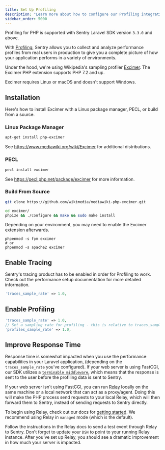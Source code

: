 ```yaml
---
title: Set Up Profiling
description: "Learn more about how to configure our Profiling integration and start profiling your code."
sidebar_order: 5000
---
```


<Alert>

Profiling for PHP is supported with Sentry Laravel SDK version `3.3.0` and above.

</Alert>

With [Profiling](/product/explore/profiling/), Sentry allows you to collect and analyze performance profiles from real users in production to give you a complete picture of how your application performs in a variety of environments.

Under the hood, we're using Wikipedia's sampling profiler [Excimer](https://github.com/wikimedia/mediawiki-php-excimer).
The Excimer PHP extension supports PHP 7.2 and up.

<Alert>

Excimer requires Linux or macOS and doesn't support Windows.

</Alert>

## Installation

Here's how to install Excimer with a Linux package manager, PECL, or build from a source.

### Linux Package Manager

```bash
apt-get install php-excimer
```

See https://www.mediawiki.org/wiki/Excimer for additional distributions.

### PECL

```bash
pecl install excimer
```

See https://pecl.php.net/package/excimer for more information.

### Build From Source

```bash
git clone https://github.com/wikimedia/mediawiki-php-excimer.git

cd excimer/
phpize && ./configure && make && sudo make install
```

Depending on your environment, you may need to enable the Excimer extension afterwards.

```
phpenmod -s fpm excimer
# or
phpenmod -s apache2 excimer
```

## Enable Tracing

Sentry's tracing product has to be enabled in order for Profiling to work.
Check out the <PlatformLink to="/tracing/">performance setup</PlatformLink> documentation for more detailed information.

```php {filename:config/sentry.php}
'traces_sample_rate' => 1.0,
```

## Enable Profiling

```php {filename:config/sentry.php}
'traces_sample_rate' => 1.0,
// Set a sampling rate for profiling - this is relative to traces_sample_rate
'profiles_sample_rate' => 1.0,
```

## Improve Response Time

Response time is somewhat impacted when you use the performance capabilities in your Laravel application, (depending on the `traces_sample_rate` you've configured).
If your web server is using FastCGI, our SDK utilizes a [`terminable middleware`](https://laravel.com/docs/10.x/middleware#terminable-middleware), which means that the response is sent to the user before the profiling data is sent to Sentry.

If your web server isn't using FastCGI, you can run [Relay](/product/relay/getting-started/) locally on the same machine or a local network that can act as a proxy/agent. Doing this will make the PHP process send requests to your local Relay, which will then forward them to Sentry, instead of sending requests to Sentry directly.

To begin using Relay, check out our docs for [getting started](/product/relay/getting-started/).
We recommend using Relay in `managed` mode (which is the default).

Follow the instructions in the Relay docs to send a test event through Relay to Sentry.
Don't forget to update your `DSN` to point to your running Relay instance.
After you've set up Relay, you should see a dramatic improvement in how much your server is impacted.
